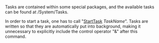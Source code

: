 Tasks are contained within some special packages, and the available tasks can be found at /System/Tasks.

In order to start a task, one has to call "[[StartTask]] ''TaskName''". Tasks are written so that they are automatically put into background, making it unnecessary to explicitly include the control operator "&" after this command.

{{Reference}}
